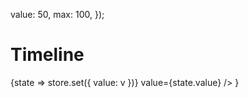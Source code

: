 

  value: 50,
  max: 100,
});

<Meta title="Components" />

# Timeline

<Preview>
  <Story name="Timeline">
    <State store={store}>
      {state =>
        <Timeline
          max={state.max}
          onChange={v => store.set({ value: v })}
          value={state.value}
        />
      }
     </State>
  </Story>
</Preview>

<Props of={Timeline} />
